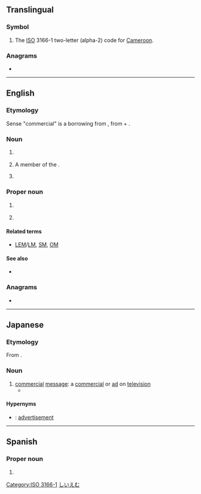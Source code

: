 {{also|cm|Cm|cM|.cm|c.m.}}
==Translingual==

===Symbol===
{{mul-symbol}}

# The [[ISO]] 3166-1 two-letter (alpha-2) code for [[Cameroon]].

[[Category:ISO 3166-1]]

===Anagrams===
* {{l|mul|MC}}

----

==English==
{{wikipedia}}

===Etymology===
Sense "commercial" is a borrowing from {{bor|en|ja|CM||promotional video}}, from {{der|en|en|commercial}} + {{m|en|message}}.

===Noun===
{{en-noun}}

# {{lb|en|India}} {{initialism of|en|chief minister}}
# A member of the {{w|Order of Canada}}.
# {{lb|en|Japan}} {{initialism of|en|commercial message}}

===Proper noun===
{{en-proper noun|-}}

# {{lb|en|US|space science}} {{initialism of|en|{{w|Command Module}}}}
# {{initialism of|en|{{w|College of Medicine}}}}

====Related terms====
* {{sense|Command Module}} [[LEM]]/[[LM]], [[SM]], [[OM]]

====See also====
* {{sense|Command Module}} {{pedia|Command Module}}

===Anagrams===
* {{anagrams|en|a=cm|M/C|MC|Mc|Mc-|mc}}

----

==Japanese==

===Etymology===
From {{m|ja|コマーシャルメッセージ|lit=commercial message|tr=komāsharu messēji}}.

===Noun===
{{ja-noun|シー%エム}}

# [[commercial]] [[message]]: a [[commercial]] or [[ad]] on [[television]]
#*{{quote-book|ja||
|{{w2|ja|課長島耕作|ヤング島耕作　主任編}}|
|72–73
|[[僕]][[は]][[この]][[ポスター]]は[[好き]][[です]][[ね]]　好き[[だ]][[けど]]……[[何の]]'''ＣＭ'''[[か]][[分かる|わから]][[ない]][[ん]][[じゃ]]ないですか？<br>[[実は]]　[[そこ]][[が]][[ポイント]][[な]]んです　[[商品]][[訴求]][[を]][[あえて]][[隠す|隠し]][[て]]初芝[[AV|ＡＶ]][[機器]][[の]][[イメージ]][[だけ]]を[[出す|出し]][[たい]]んです
|I like this poster…… But we still don’t know what the commercial’s gonna be like, no?<br>That’s the point, actually. We want to keep the product’s appeal secret and just put out an image of Hatsushiba AV equipment.
|last=Hirokane
|first=Kenshi
|authorlink=Kenshi Hirokane
|chapter=STEP5　Five O'Clock World①
|trans-title=Young Shima Kōsaku: Manager Arc
|genre=fiction
|location=Tōkyō
|publisher=Kōdansha
|date=Apr 23 2007
|volume=1
|isbn=978-4-06-352182-5
|tr=Boku wa kono posutā wa suki desu ne Suki da kedo…… Nan no '''shīemu''' ka wakaranai n ja nai desu ka?<br>Jitsu wa soko ga pointo na n desu Shōhin sokyū o aete kakushite Hatsushiba ēbui kiki no imēji dake o  dashitai n desu}}

====Hypernyms====
* {{ja-r|広%告|こう%こく}}: [[advertisement]]

[[Category:ja:Advertising|しいえむ]]

----

==Spanish==

===Proper noun===
{{head|es|proper noun|g=?}}

# {{abbreviation of|es|Campeche}}
